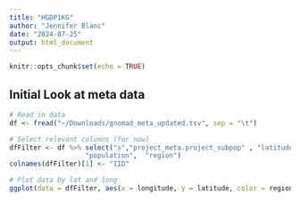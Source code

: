 ```yaml
---
title: "HGDP1KG"
author: "Jennifer Blanc"
date: "2024-07-25"
output: html_document
---
```


```r
knitr::opts_chunk$set(echo = TRUE)
```

## Initial Look at meta data

```r
# Read in data
df <- fread("~/Downloads/gnomad_meta_updated.tsv", sep = "\t")

# Select relevant columns (for now)
dfFilter <- df %>% select("s","project_meta.project_subpop" , "latitude" ,  "longitude",
                   "population",  "region")
colnames(dfFilter)[1] <- "IID"

# Plot data by lat and long
ggplot(data = dfFilter, aes(x = longitude, y = latitude, color = region)) + geom_point()
```



